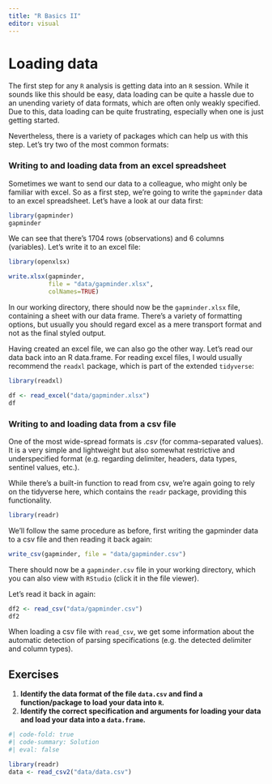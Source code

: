 ```yaml
---
title: "R Basics II"
editor: visual
---
```


# Loading data

The first step for any `R` analysis is getting data into an `R` session. While it sounds like this should be easy, data loading can be quite a hassle due to an unending variety of data formats, which are often only weakly specified. Due to this, data loading can be quite frustrating, especially when one is just getting started.

Nevertheless, there is a variety of packages which can help us with this step. Let's try two of the most common formats:

### Writing to and loading data from an excel spreadsheet

Sometimes we want to send our data to a colleague, who might only be familiar with excel. So as a first step, we're going to write the `gapminder` data to an excel spreadsheet. Let's have a look at our data first:

```r
library(gapminder)
gapminder
```

We can see that there's 1704 rows (observations) and 6 columns (variables). Let's write it to an excel file:

```r
library(openxlsx)

write.xlsx(gapminder,
           file = "data/gapminder.xlsx",
           colNames=TRUE)
```

In our working directory, there should now be the `gapminder.xlsx` file, containing a sheet with our data frame. There's a variety of formatting options, but usually you should regard excel as a mere transport format and not as the final styled output.

Having created an excel file, we can also go the other way. Let's read our data back into an R data.frame. For reading excel files, I would usually recommend the `readxl` package, which is part of the extended `tidyverse`:

```r
library(readxl)

df <- read_excel("data/gapminder.xlsx")
df
```

### Writing to and loading data from a csv file

One of the most wide-spread formats is .*csv* (for comma-separated values). It is a very simple and lightweight but also somewhat restrictive and underspecified format (e.g. regarding delimiter, headers, data types, sentinel values, etc.).

While there's a built-in function to read from csv, we're again going to rely on the tidyverse here, which contains the `readr` package, providing this functionality.

```r
library(readr)
```

We'll follow the same procedure as before, first writing the gapminder data to a csv file and then reading it back again:

```r
write_csv(gapminder, file = "data/gapminder.csv")
```

There should now be a `gapminder.csv` file in your working directory, which you can also view with `RStudio` (click it in the file viewer).

Let's read it back in again:

```r
df2 <- read_csv("data/gapminder.csv")
df2
```

When loading a csv file with `read_csv`, we get some information about the automatic detection of parsing specifications (e.g. the detected delimiter and column types).

## Exercises

1.  **Identify the data format of the file `data.csv` and find a function/package to load your data into `R`.**
2.  **Identify the correct specification and arguments for loading your data and load your data into a `data.frame`.**

```r
#| code-fold: true
#| code-summary: Solution
#| eval: false

library(readr)
data <- read_csv2("data/data.csv")
```

\
